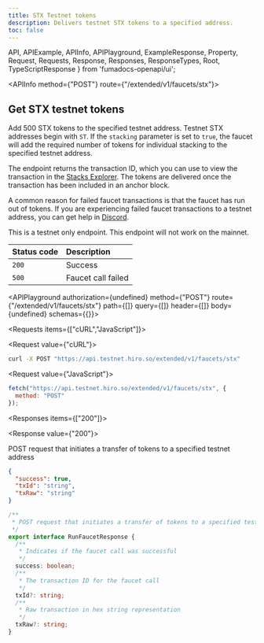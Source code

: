 ```yaml
---
title: STX Testnet tokens
description: Delivers testnet STX tokens to a specified address.
toc: false
---
```


  API,
  APIExample,
  APIInfo,
  APIPlayground,
  ExampleResponse,
  Property,
  Request,
  Requests,
  Response,
  Responses,
  ResponseTypes,
  Root,
  TypeScriptResponse
} from 'fumadocs-openapi/ui';

<Root baseUrl="https://api.testnet.hiro.so">

<API>

<APIInfo method={"POST"} route={"/extended/v1/faucets/stx"}>

## Get STX testnet tokens

Add 500 STX tokens to the specified testnet address. Testnet STX addresses begin with `ST`. If the `stacking`
parameter is set to `true`, the faucet will add the required number of tokens for individual stacking to the
specified testnet address.

The endpoint returns the transaction ID, which you can use to view the transaction in the
[Stacks Explorer](https://explorer.hiro.so/?chain=testnet). The tokens are delivered once the transaction has
been included in an anchor block.

A common reason for failed faucet transactions is that the faucet has run out of tokens. If you are experiencing
failed faucet transactions to a testnet address, you can get help in [Discord](https://stacks.chat).

<Callout title="Note">
This is a testnet only endpoint. This endpoint will not work on the mainnet.
</Callout>

| Status code | Description |
| :------ | :------ |
| `200` | Success |
| `500` | Faucet call failed |

<APIPlayground authorization={undefined} method={"POST"} route={"/extended/v1/faucets/stx"} path={[]} query={[]} header={[]} body={undefined} schemas={{}}>

</APIPlayground>

</APIInfo>

<APIExample>

<Requests items={["cURL","JavaScript"]}>

<Request value={"cURL"}>

```bash
curl -X POST "https://api.testnet.hiro.so/extended/v1/faucets/stx"
```

</Request>

<Request value={"JavaScript"}>

```js
fetch("https://api.testnet.hiro.so/extended/v1/faucets/stx", {
  method: "POST"
});
```

</Request>

</Requests>

<Responses items={["200"]}>

<Response value={"200"}>

POST request that initiates a transfer of tokens to a specified testnet address

<ResponseTypes>

<ExampleResponse>

```json
{
  "success": true,
  "txId": "string",
  "txRaw": "string"
}
```

</ExampleResponse>

<TypeScriptResponse>

```ts
/**
 * POST request that initiates a transfer of tokens to a specified testnet address
 */
export interface RunFaucetResponse {
  /**
   * Indicates if the faucet call was successful
   */
  success: boolean;
  /**
   * The transaction ID for the faucet call
   */
  txId?: string;
  /**
   * Raw transaction in hex string representation
   */
  txRaw?: string;
}
```

</TypeScriptResponse>

</ResponseTypes>

</Response>

</Responses>

</APIExample>

</API>

</Root>
